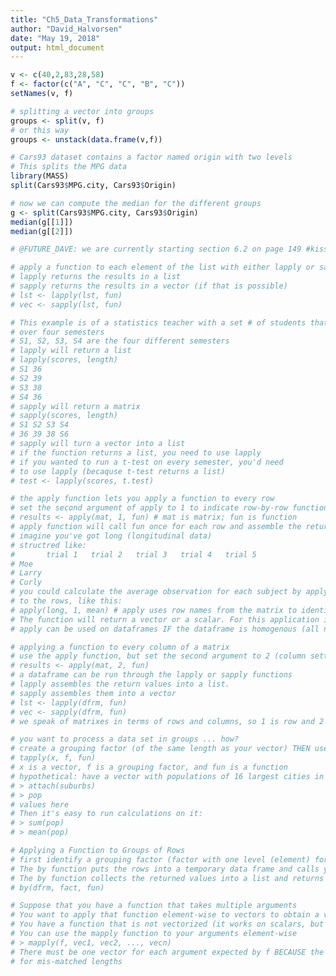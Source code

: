 ```yaml
---
title: "Ch5_Data_Transformations"
author: "David_Halvorsen"
date: "May 19, 2018"
output: html_document
---
```

```r
v <- c(40,2,83,28,58)
f <- factor(c("A", "C", "C", "B", "C"))
setNames(v, f)
```

```r
# splitting a vector into groups
groups <- split(v, f)
# or this way
groups <- unstack(data.frame(v,f))

```

```r
# Cars93 dataset contains a factor named origin with two levels
# This splits the MPG data
library(MASS)
split(Cars93$MPG.city, Cars93$Origin)

```

```r
# now we can compute the median for the different groups
g <- split(Cars93$MPG.city, Cars93$Origin)
median(g[[1]])
median(g[[2]])
```

```r
# @FUTURE_DAVE: we are currently starting section 6.2 on page 149 #kisses
```

```r
# apply a function to each element of the list with either lapply or sapply
# lapply returns the results in a list
# sapply returns the results in a vector (if that is possible)
# lst <- lapply(lst, fun)
# vec <- sapply(lst, fun)
```

```r
# This example is of a statistics teacher with a set # of students that drop out over time
# over four semesters
# S1, S2, S3, S4 are the four different semesters
# lapply will return a list
# lapply(scores, length)
# S1 36
# S2 39
# S3 38
# S4 36
# sapply will return a matrix
# sapply(scores, length)
# S1 S2 S3 S4
# 36 39 38 S6
# sapply will turn a vector into a list
# if the function returns a list, you need to use lapply
# if you wanted to run a t-test on every semester, you'd need
# to use lapply (becaquse t-test returns a list)
# test <- lapply(scores, t.test)
```

```r
# the apply function lets you apply a function to every row
# set the second argument of apply to 1 to indicate row-by-row function application
# results <- apply(mat, 1, fun) # mat is matrix; fun is function
# apply function will call fun once for each row and assemble the returned values into a vector
# imagine you've got long (longitudinal data)
# structred like:
#       trial 1   trial 2   trial 3   trial 4   trial 5
# Moe
# Larry
# Curly
# you could calculate the average observation for each subject by applying the mean function 
# to the rows, like this:
# apply(long, 1, mean) # apply uses row names from the matrix to identify elements of resulting vector
# The function will return a vector or a scalar. For this application it makes a matrix
# apply can be used on dataframes IF the dataframe is homogenous (all numbers or all character strings)
```

```r
# applying a function to every column of a matrix
# use the apply function, but set the second argument to 2 (column setting)
# results <- apply(mat, 2, fun)
# a dataframe can be run through the lapply or sapply functions
# lapply assembles the return values into a list. 
# sapply assembles them into a vector
# lst <- lapply(dfrm, fun)
# vec <- sapply(dfrm, fun)
# we speak of matrixes in terms of rows and columns, so 1 is row and 2 is column
```

```r
# you want to process a data set in groups ... how?
# create a grouping factor (of the same length as your vector) THEN use the tapply function:
# tapply(x, f, fun)
# x is a vector, f is a grouping factor, and fun is a function
# hypothetical: have a vector with populations of 16 largest cities in Chicago from data frame called suburbs
# > attach(suburbs)
# > pop
# values here
# Then it's easy to run calculations on it:
# > sum(pop)
# > mean(pop)
```

```r
# Applying a Function to Groups of Rows
# first identify a grouping factor (factor with one level (element) for every row of data frame)
# The by function puts the rows into a temporary data frame and calls your function with that argument
# The by function collects the returned values into a list and returns the list
# by(dfrm, fact, fun)
```

```r
# Suppose that you have a function that takes multiple arguments
# You want to apply that function element-wise to vectors to obtain a vector results, BUT
# You have a function that is not vectorized (it works on scalars, but not vectors)
# You can use the mapply function to your arguments element-wise
# > mapply(f, vec1, vec2, ..., vecn)
# There must be one vector for each argument expected by f BECAUSE the recycling rule will be applied 
# for mis-matched lengths
```
























